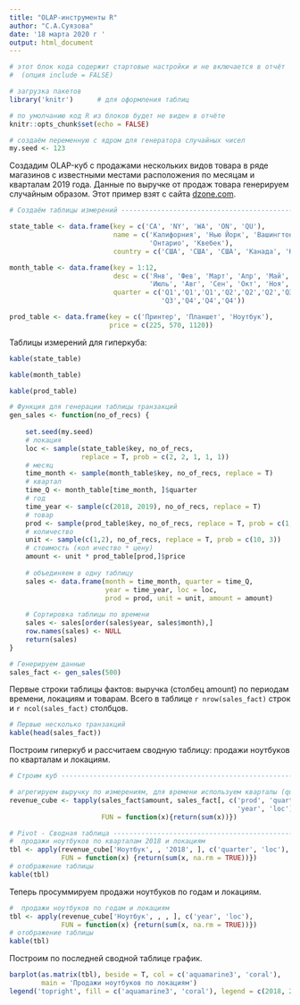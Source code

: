 ```yaml
---
title: "OLAP-инструменты R"
author: "С.А.Суязова"
date: '18 марта 2020 г '
output: html_document
---
```


```r
# этот блок кода содержит стартовые настройки и не включается в отчёт 
#  (опция include = FALSE)

# загрузка пакетов
library('knitr')      # для оформления таблиц

# по умолчанию код R из блоков будет не виден в отчёте
knitr::opts_chunk$set(echo = FALSE)

# создаём переменную с ядром для генератора случайных чисел
my.seed <- 123

```

Создадим OLAP-куб с продажами нескольких видов товара в ряде магазинов с известными местами расположения по месяцам и кварталам 2019 года. Данные по выручке от продаж товара генерируем случайным образом. Этот пример взят с сайта [dzone.com](https://dzone.com/articles/olap-operation-r).        

```r
# Создаём таблицы измерений ----------------------------------------------------

state_table <- data.frame(key = c('CA', 'NY', 'WA', 'ON', 'QU'),
                          name = c('Калифорния', 'Нью Йорк', 'Вашингтон', 
                                   'Онтарио', 'Квебек'),
                          country = c('США', 'США', 'США', 'Канада', 'Канада'))

month_table <- data.frame(key = 1:12,
                          desc = c('Янв', 'Фев', 'Март', 'Апр', 'Май', 'Июнь', 
                                   'Июль', 'Авг', 'Сен', 'Окт', 'Ноя', 'Дек'),
                          quarter = c('Q1','Q1','Q1','Q2','Q2','Q2','Q3','Q3',
                                      'Q3','Q4','Q4','Q4'))

prod_table <- data.frame(key = c('Принтер', 'Планшет', 'Ноутбук'),
                         price = c(225, 570, 1120))

```

Таблицы измерений для гиперкуба:   

```r
kable(state_table)

kable(month_table)

kable(prod_table)

```

```r
# Функция для генерации таблицы транзакций
gen_sales <- function(no_of_recs) {
    
    set.seed(my.seed)
    # локация
    loc <- sample(state_table$key, no_of_recs, 
                  replace = T, prob = c(2, 2, 1, 1, 1))
    # месяц
    time_month <- sample(month_table$key, no_of_recs, replace = T)
    # квартал
    time_Q <- month_table[time_month, ]$quarter
    # год
    time_year <- sample(c(2018, 2019), no_of_recs, replace = T)
    # товар
    prod <- sample(prod_table$key, no_of_recs, replace = T, prob = c(1, 3, 2))
    # количество
    unit <- sample(c(1,2), no_of_recs, replace = T, prob = c(10, 3))
    # стоимость (кол ичество * цену)
    amount <- unit * prod_table[prod,]$price
    
    # объединяем в одну таблицу
    sales <- data.frame(month = time_month, quarter = time_Q,
                        year = time_year, loc = loc,
                        prod = prod, unit = unit, amount = amount)
    
    # Сортировка таблицы по времени
    sales <- sales[order(sales$year, sales$month),]
    row.names(sales) <- NULL
    return(sales)
}

# Генерируем данные
sales_fact <- gen_sales(500)

```

Первые строки таблицы фактов: выручка (столбец amount) по периодам времени, локациям и товарам. Всего в таблице `r nrow(sales_fact)` строк и `r ncol(sales_fact)` столбцов.      

```r
# Первые несколько транзакций
kable(head(sales_fact))

```

Построим гиперкуб и рассчитаем сводную таблицу: продажи ноутбуков по кварталам и локациям.    

```r
# Строим куб -------------------------------------------------------------------

# агрегируем выручку по измерениям, для времени используем кварталы (quarter) 
revenue_cube <- tapply(sales_fact$amount, sales_fact[, c('prod', 'quarter', 
                                                         'year', 'loc')], 
                       FUN = function(x){return(sum(x))})

# Pivot - Сводная таблица ------------------------------------------------------
#  продажи ноутбуков по кварталам 2018 и локациям
tbl <- apply(revenue_cube['Ноутбук', , '2018', ], c('quarter', 'loc'), 
             FUN = function(x) {return(sum(x, na.rm = TRUE))})
# отображение таблицы
kable(tbl)

```

Теперь просуммируем продажи ноутбуков по годам и локациям.    

```r
#  продажи ноутбуков по годам и локациям
tbl <- apply(revenue_cube['Ноутбук', , , ], c('year', 'loc'), 
             FUN = function(x) {return(sum(x, na.rm = TRUE))})
# отображение таблицы
kable(tbl)

```

Построим по последней сводной таблице график.   

```r
barplot(as.matrix(tbl), beside = T, col = c('aquamarine3', 'coral'),
        main = 'Продажи ноутбуков по локациям')
legend('topright', fill = c('aquamarine3', 'coral'), legend = c(2018, 2019))

```

